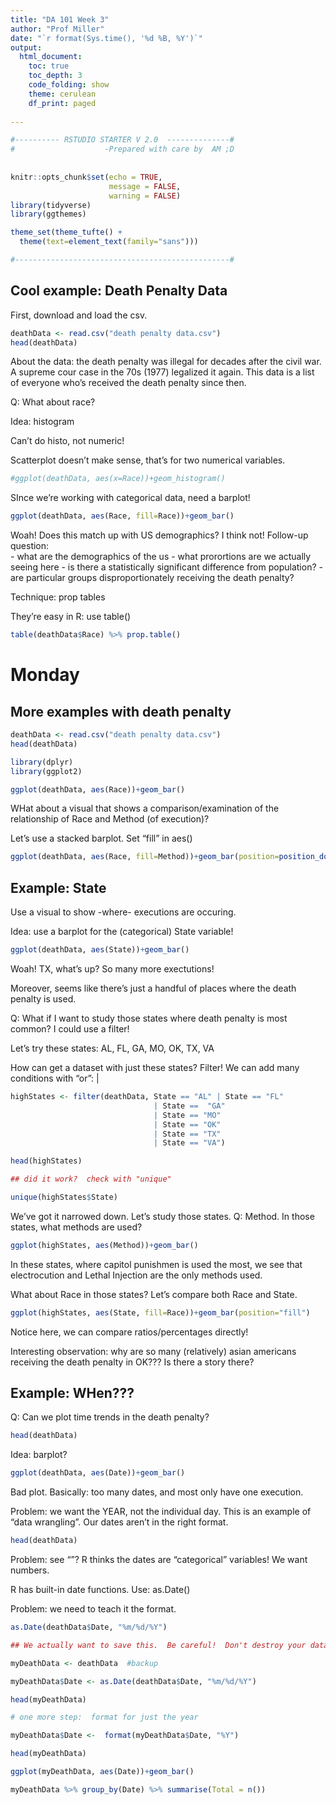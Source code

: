 ```yaml
---
title: "DA 101 Week 3"
author: "Prof Miller"
date: "`r format(Sys.time(), '%d %B, %Y')`"
output: 
  html_document:
    toc: true
    toc_depth: 3
    code_folding: show
    theme: cerulean
    df_print: paged
  
---
```


```r

#---------- RSTUDIO STARTER V 2.0  --------------#
#                    -Prepared with care by  AM ;D
                
                                                                          
knitr::opts_chunk$set(echo = TRUE, 
                      message = FALSE, 
                      warning = FALSE)      
library(tidyverse)                
library(ggthemes)                    

theme_set(theme_tufte() +                                     
  theme(text=element_text(family="sans")))  

#------------------------------------------------#
```




## Cool example:  Death Penalty Data

First, download and load the csv.

```r
deathData <- read.csv("death penalty data.csv")
head(deathData)
```

About the data:  the death penalty was illegal for decades after the civil war.  A supreme cour case in the 70s (1977) legalized it again.  This data is a list of everyone who's received the death penalty since then.

Q:  What about race?  

Idea:  histogram

Can't do histo, not numeric!

Scatterplot doesn't make sense, that's for two numerical variables.



```r
#ggplot(deathData, aes(x=Race))+geom_histogram()
```
SInce we're working with categorical data, need a barplot!

```r
ggplot(deathData, aes(Race, fill=Race))+geom_bar()
```

Woah!  Does this match up with US demographics?  I think not!  Follow-up question:  
- what are the demographics of the us
- what prorortions are we actually seeing here
- is there a statistically significant difference from population?
- are particular groups disproportionately receiving the death penalty?

Technique:  prop tables

They're easy in R:  use table()

```r
table(deathData$Race) %>% prop.table()
```







# Monday

## More examples with death penalty

```r

deathData <- read.csv("death penalty data.csv")
head(deathData)

```

```r
library(dplyr)
library(ggplot2)

ggplot(deathData, aes(Race))+geom_bar()
```


WHat about a visual that shows a comparison/examination of the relationship of Race and Method (of execution)?

Let's use a stacked barplot.  Set "fill" in aes()


```r
ggplot(deathData, aes(Race, fill=Method))+geom_bar(position=position_dodge())
```

## Example:  State

Use a visual to show -where- executions are occuring.

Idea:  use a barplot for the (categorical) State variable!

```r
ggplot(deathData, aes(State))+geom_bar()
```

Woah!  TX, what's up?  So many more exectutions!

Moreover, seems like there's just a handful of places where the death penalty is used.

Q:  What if I want to study those states where death penalty is most common?  I could use a filter!

Let's try these states:  AL, FL, GA, MO, OK, TX, VA

How can get a dataset with just these states?  Filter!  We can add many conditions with "or":  |

```r
highStates <- filter(deathData, State == "AL" | State == "FL"
                                | State ==  "GA"
                                | State == "MO"
                                | State == "OK"
                                | State == "TX"
                                | State == "VA")

head(highStates)

## did it work?  check with "unique"

unique(highStates$State)


```


We've got it narrowed down.  Let's study those states.  Q:  Method.  In those states, what methods are used?

```r
ggplot(highStates, aes(Method))+geom_bar()
```

In these states, where capitol punishmen is used the most, we see that electrocution and Lethal Injection are the only methods used. 

What about Race in those states?  Let's compare both Race and State.  

```r
ggplot(highStates, aes(State, fill=Race))+geom_bar(position="fill")
```

Notice here, we can compare ratios/percentages directly!  

Interesting observation:  why are so many (relatively) asian americans receiving the death penalty in OK???  Is there a story there?

## Example: WHen???

Q:  Can we plot time trends in the death penalty?

```r
head(deathData)
```

Idea:  barplot?

```r
ggplot(deathData, aes(Date))+geom_bar()
```

Bad plot.  Basically:  too many dates, and most only have one execution.  

Problem:  we want the YEAR, not the individual day.  This is an example of "data wrangling".  Our dates aren't in the right format.

```r
head(deathData)
```

Problem:  see "<fctr>"?  R thinks the dates are "categorical" variables!  We want numbers.  

R has built-in date functions.  Use:  as.Date()

Problem:  we need to teach it the format.  


```r
as.Date(deathData$Date, "%m/%d/%Y")

## We actually want to save this.  Be careful!  Don't destroy your data!  Make a copy.

myDeathData <- deathData  #backup

myDeathData$Date <- as.Date(deathData$Date, "%m/%d/%Y")

head(myDeathData)

# one more step:  format for just the year

myDeathData$Date <-  format(myDeathData$Date, "%Y")

head(myDeathData)

ggplot(myDeathData, aes(Date))+geom_bar()

myDeathData %>% group_by(Date) %>% summarise(Total = n())

```



